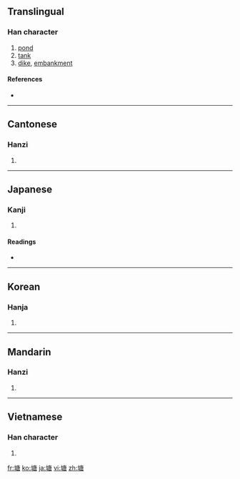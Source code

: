 ==Translingual==

===Han character===
{{Han char|rn=32|rad=土|as=10|sn=13|four=4016<sub>7</sub>|canj=土戈中口 (GILR)}}

# [[pond]]
# [[tank]]
# [[dike]], [[embankment]]

====References====
* {{Han ref|kx=0235.220|dkj=05340|dj=0473.140|hdz=10473.200|uh=5858|ud=22616|bh=B6ED|bd=46829}}

----

==Cantonese==

===Hanzi===
{{yue-hanzi|jyut=|y=tong4}}

# {{defn|Cantonese|sort=土10}}

----

==Japanese==

===Kanji===
{{ja-kanji|grade=|rs=土10}}

# {{defn|Japanese|sort=土10}}

====Readings====
* {{ja-readings|on=[[とう]] (tō)|kun=[[つつみ]] (tsutsumi)}}

----

==Korean==

===Hanja===
{{ko-hanja|hangeul=당|rv=dang|mr=tang}}

# {{defn|Korean|sort=土10}}

----

==Mandarin==

===Hanzi===
{{cmn-hanzi|pin=[[táng]] ([[tang2]])|wg=t'ang<sup>2</sup>}}

# {{defn|Mandarin|sort=土10}}

----

==Vietnamese==

===Han character===
{{vi-hantu|[[đường]], [[đàng]]|rs=土10}}

# {{defn|Vietnamese|sort=土10}}

[[fr:塘]]
[[ko:塘]]
[[ja:塘]]
[[vi:塘]]
[[zh:塘]]